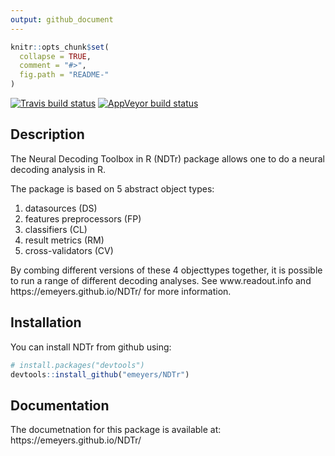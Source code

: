 ```yaml
---
output: github_document
---
```


<!-- README.md is generated from README.Rmd. Please edit that file -->

```r
knitr::opts_chunk$set(
  collapse = TRUE,
  comment = "#>",
  fig.path = "README-"
)
```

<!-- badges: start -->
[![Travis build status](https://travis-ci.com/muschellij2/NDTr.svg?branch=master)](https://travis-ci.com/muschellij2/NDTr)
[![AppVeyor build status](https://ci.appveyor.com/api/projects/status/github/muschellij2/NDTr?branch=master&svg=true)](https://ci.appveyor.com/project/muschellij2/NDTr)
<!-- badges: end -->
  
<p>


## Description

The Neural Decoding Toolbox in R (NDTr) package allows one to do a neural
decoding analysis in R.

The package is based on 5 abstract object types: 

1. datasources (DS)
2. features preprocessors (FP)
3. classifiers (CL)
4. result metrics (RM) 
5. cross-validators (CV)


By combing different versions of these 4 objecttypes together, it is
possible to run a range of different decoding analyses. See
www.readout.info and https://emeyers.github.io/NDTr/ for more information.


## Installation

You can install NDTr from github using:

```r
# install.packages("devtools")
devtools::install_github("emeyers/NDTr")
```


## Documentation

The documetnation for this package is available at: https://emeyers.github.io/NDTr/


